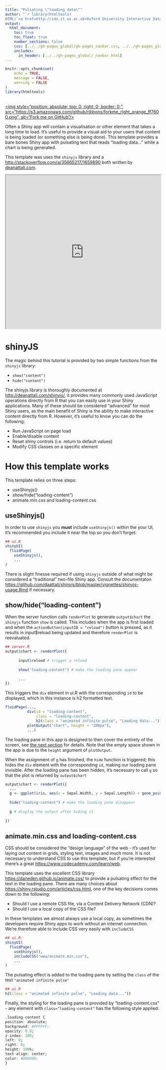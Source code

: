 ```yaml
---
title: "Pulsating \"loading data\""
author: "`r library(htmltools)
HTML('<a href=http://idn.it.ox.ac.uk>Oxford University Interactive Data Network</a>')`"
output: 
  html_document:
    toc: true
    toc_float: true
    number_sections: false
    css: [../../gh-pages_global/gh-pages_navbar.css, ../../gh-pages_global/custom-width.css]
    includes:
      in_header: [../../gh-pages_global/_navbar.html]
---
```

```r
knitr::opts_chunk$set(
	echo = TRUE,
	message = FALSE,
	warning = FALSE
)
library(htmltools)
```

<a href="https://github.com/martinjhnhadley/OxfordIDN_Shiny-App-Templates/tree/gh-pages/advanced-shiny-features/loading-data" target="blank">  
<img style="position: absolute; top: 0; right: 0; border: 0;",
             src="https://s3.amazonaws.com/github/ribbons/forkme_right_orange_ff7600.png",
             alt="Fork me on GitHub"/>
</a>

Often a Shiny app will contain a visualisation or other element that takes a long time to load. It's useful to provide a visual aid to your users that content is being loaded (or something else is being done). This template provides a bare bones Shiny app with pulsating text that reads "loading data..." while a chart is being generated.

This template was uses the `shinyjs` library and a [http://stackoverflow.com/a/35665217/1659890](Stack Overflow answer) both written by [deanattali.com](Dean Attali).

<iframe src="https://trainingidn.shinyapps.io/shiny-template_loading-data/" width="100%" height="500px"></iframe>

# shinyJS

The magic behind this tutorial is provided by two simple functions from the `shinyjs` library:

- `show("content")`
- `hide("content")`

The shinyjs library is thoroughly documented at [http://deanattali.com/shinyjs/](deanattali.com/shinyjs/), it provides many commonly used JavaScript operations directly from R that you can easily use in your Shiny applications. Many of these should be considered "advanced" for most Shiny users, as the main benefit of Shiny is the ability to make interactive content directly from R. However, it's useful to know you can do the following:

- Run JavaScript on page load
- Enable/disable content
- Reset shiny controls (i.e. return to default values)
- Modify CSS classes on a specific element

# How this template works

This template relies on three steps:

- useShinyjs()
- show/hide("loading-content")
- animate.min.css and loading-content.css

## useShinyjs()

In order to use `shinyjs` you **must** include `useShinyjs()` within the your UI, it's recommended you include it near the top so you don't forget:

```r
## ui.R
shinyUI(
  fluidPage(
    useShinyjs(),
    ...
)
```

There is slight finesse required if using `shinyjs` outside of what might be considered a "traditional" two-file Shiny app. Consult the documentaton [https://github.com/daattali/shinyjs/blob/master/vignettes/shinyjs-usage.Rmd](here) if necessary.

## show/hide("loading-content")

When the server function calls `renderPlot` to generate `output$chart` the `shinyjs` function `show` is called. This includes when the app is first loaded and when the `actionButton(inputID = "reload")` button is pressed, as it results in input$reload being updated and therefore `renderPlot` is reevaluated.

```r
## server.R
output$chart <- renderPlot({
      
      input$reload # trigger a reload
      
      show("loading-content") # make the loading pane appear
      
      ...
})
```

This triggers the `div` element in ui.R with the corresponding `id` to be displayed, which in this instance is h2 formatted text.

```r
fluidPage(...,
          div(id = "loading-content",
              class = "loading-content",
              h2(class = "animated infinite pulse", "Loading data...")),
          plotOutput("chart", height = "200px"),
          ...)
```

The loading pane in this app is designed to then cover the entirety of the screen, see [the next section](#css) for details. Note that the empty space shown in the app is due to the `height` argument of `plotOutput`.

When the assignment of `g` has finished, the `hide` function is triggered; this hides the `div` element with the corresponding `id`, making our loading pane invisible. After the loading pane has been hidden, it's necessary to call `g` so that the plot is returned by `output$chart`

```r
output$chart <- renderPlot({
  ...
  g <- ggplot(iris, aes(x = Sepal.Width, y = Sepal.Length)) + geom_point()
  
  hide("loading-content") # make the loading pane disappear
  
  g # display the output after hiding it
  
})
```


## animate.min.css and loading-content.css {#css}

CSS should be considered the "design language" of the web - it's used for laying out content in grids, styling text, images and much more. It is not necessary to understand CSS to use this template, but if you're interested there's a great [https://www.codecademy.com/learn/web](Code Academy course on CSS).

This template uses the excellent CSS library [https://daneden.github.io/animate.css/](animate.css) to provide a pulsating effect for the text in the loading pane. There are many choices about [https://shiny.rstudio.com/articles/css.html](how to include CSS in Shiny apps), one of the key decisions comes down to the following:

- Should I use a remote CSS file, via a Content Delivery Network (CDN)?
- Should I use a local copy of the CSS file?

In these templates we almost always use a local copy, as sometimes the developers require Shiny apps to work without an internet connection. We're therefore able to include CSS very easily with `includeCSS`

```r
## ui.R
shinyUI(
  fluidPage(
    useShinyjs(),
    includeCSS("www/animate.min.css"),
    ...
)
```

The pulsating effect is added to the loading pane by setting the `class` of the text `"animated infinite pulse"`

```r
## ui.R
h2(class = "animated infinite pulse", "Loading data..."))
```

Finally, the styling for the loading pane is provided by "loading-content.css" - any element with `class="loading-content"` has the following style applied:

```r
.loading-content {
position: absolute;
background: #FFFFFF;
opacity: 0.9;
z-index: 100;
left: 0;
right: 0;
height: 100%;
text-align: center;
color: #000000;
}
```




